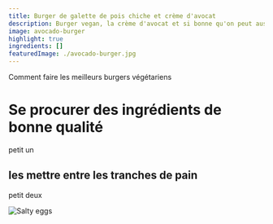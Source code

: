 ```yaml
---
title: Burger de galette de pois chiche et crème d'avocat
description: Burger vegan, la crème d'avocat et si bonne qu'on peut aussi la manger à la cuillère
image: avocado-burger
highlight: true
ingredients: []
featuredImage: ./avocado-burger.jpg 
---
```


Comment faire les meilleurs burgers végétariens

# Se procurer des ingrédients de bonne qualité

petit un

## les mettre entre les tranches de pain

petit deux

![Salty eggs](../hello-world/salty_egg.jpg)